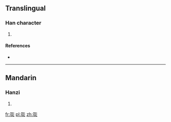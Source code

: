 ==Translingual==

===Han character===
{{Han char|rn=96|rad=玉|as=07|sn=11|four=|canj=MGYKH}}

# {{defn|Han|sort=玉07}}

====References====
* {{Han ref|kx=0732.030|dkj=20985|dj=1143.050|hdz=21118.080|uh=73F3|ud=29683}}

----

==Mandarin==

===Hanzi===
{{cmn-hanzi|pin=[[hàn]] ([[han4]]), [[wén]] ([[wen2]])|wg=han<sup>4</sup>, wen<sup>2</sup>}}

# {{defn|lang=cmn|sort=玉07}}

[[fr:珳]]
[[pl:珳]]
[[zh:珳]]